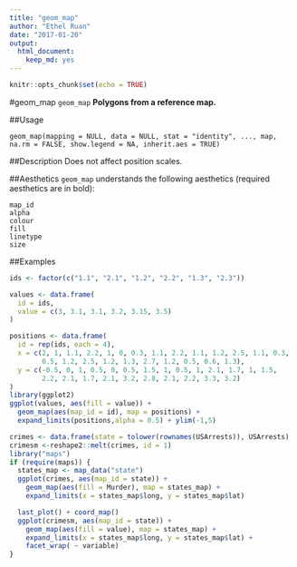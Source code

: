 ---
title: "geom_map"
author: "Ethel Ruan"
date: "2017-01-20"
output: 
  html_document: 
    keep_md: yes
---

```{r setup, include=FALSE}
knitr::opts_chunk$set(echo = TRUE)
```

#geom_map
`geom_map`
**Polygons from a reference map.**

##Usage
```
geom_map(mapping = NULL, data = NULL, stat = "identity", ..., map, na.rm = FALSE, show.legend = NA, inherit.aes = TRUE)
```
##Description
Does not affect position scales.

##Aesthetics
`geom_map` understands the following aesthetics (required aesthetics are in bold):
```
map_id
alpha
colour
fill
linetype
size
```
##Examples
```{r}
ids <- factor(c("1.1", "2.1", "1.2", "2.2", "1.3", "2.3"))

values <- data.frame(
  id = ids,
  value = c(3, 3.1, 3.1, 3.2, 3.15, 3.5)
)

positions <- data.frame(
  id = rep(ids, each = 4),
  x = c(2, 1, 1.1, 2.2, 1, 0, 0.3, 1.1, 2.2, 1.1, 1.2, 2.5, 1.1, 0.3,
        0.5, 1.2, 2.5, 1.2, 1.3, 2.7, 1.2, 0.5, 0.6, 1.3),
  y = c(-0.5, 0, 1, 0.5, 0, 0.5, 1.5, 1, 0.5, 1, 2.1, 1.7, 1, 1.5,
        2.2, 2.1, 1.7, 2.1, 3.2, 2.8, 2.1, 2.2, 3.3, 3.2)
)
library(ggplot2)
ggplot(values, aes(fill = value)) +
  geom_map(aes(map_id = id), map = positions) +
  expand_limits(positions,alpha = 0.5) + ylim(-1,5)
```
         

```{r}
crimes <- data.frame(state = tolower(rownames(USArrests)), USArrests)
crimesm <-reshape2::melt(crimes, id = 1)
library("maps")
if (require(maps)) {
  states_map <- map_data("state")
  ggplot(crimes, aes(map_id = state)) +
    geom_map(aes(fill = Murder), map = states_map) +
    expand_limits(x = states_map$long, y = states_map$lat)

  last_plot() + coord_map()
  ggplot(crimesm, aes(map_id = state)) +
    geom_map(aes(fill = value), map = states_map) +
    expand_limits(x = states_map$long, y = states_map$lat) +
    facet_wrap( ~ variable)
}
```
          
